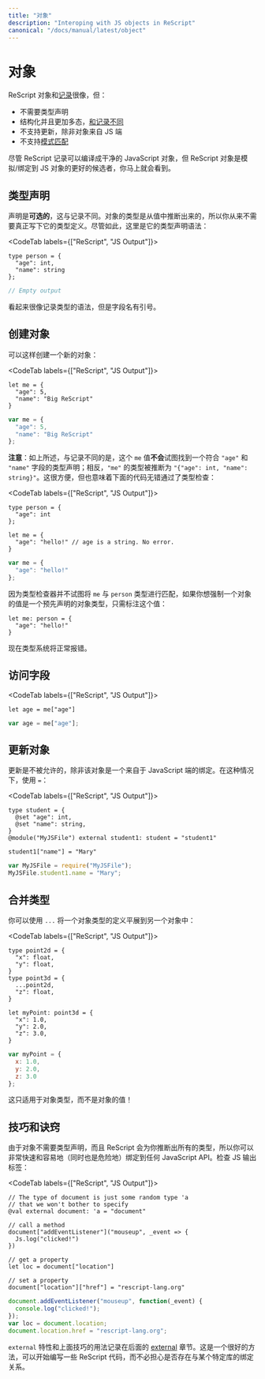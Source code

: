 ```yaml
---
title: "对象"
description: "Interoping with JS objects in ReScript"
canonical: "/docs/manual/latest/object"
---
```


<!--
# Object
-->
# 对象

<!--
ReScript objects are like [records](record.md), but:
-->

ReScript 对象和[记录](record.md)很像，但：

<!--
- No type declaration needed.
- Structural and more polymorphic, [unlike records](record.md#record-types-are-found-by-field-name).
- Doesn't support updates unless the object comes from the JS side.
- Doesn't support [pattern matching](pattern-matching-destructuring).
-->

- 不需要类型声明
- 结构化并且更加多态，[和记录不同](record.md#record-types-are-found-by-field-name)
- 不支持更新，除非对象来自 JS 端
- 不支持[模式匹配](pattern-matching-destructuring)

<!-- TODO: support update man -->

<!--
Although ReScript records compile to clean JavaScript objects, ReScript objects are a better candidate for emulating/binding to JS objects, as you'll see.
-->

尽管 ReScript 记录可以编译成干净的 JavaScript 对象，但 ReScript 对象是模拟/绑定到 JS 对象的更好的候选者，你马上就会看到。

<!--
## Type Declaration
-->
## 类型声明

<!--
**Optional**, unlike for records. The type of an object is inferred from the value, so you never really need to write down its type definition. Nevertheless, here's its type declaration syntax:
-->

声明是**可选的**，这与记录不同。对象的类型是从值中推断出来的，所以你从来不需要真正写下它的类型定义。尽管如此，这里是它的类型声明语法：

<CodeTab labels={["ReScript", "JS Output"]}>

```res prelude
type person = {
  "age": int,
  "name": string
};
```
```js
// Empty output
```

</CodeTab>

<!--
Visually similar to record type's syntax, with the field names quoted.
-->

看起来很像记录类型的语法，但是字段名有引号。

<!-- TODO: document {.} and {..} -->

<!--
## Creation
-->
## 创建对象

<!--
To create a new object:
-->

可以这样创建一个新的对象：

<CodeTab labels={["ReScript", "JS Output"]}>

```res example
let me = {
  "age": 5,
  "name": "Big ReScript"
}
```
```js
var me = {
  "age": 5,
  "name": "Big ReScript"
};
```

</CodeTab>

<!--
**Note**: as said above, unlike for record, this `me` value does **not** try to find a conforming type declaration with the field `"age"` and `"name"`; rather, the type of `me` is inferred as `{"age": int, "name": string}`. This is convenient, but also means this code passes type checking without errors:
-->

**注意**：如上所述，与记录不同的是，这个 `me` 值**不会**试图找到一个符合 `"age"` 和 `"name"` 字段的类型声明；相反，`"me"` 的类型被推断为 `"{"age": int, "name": string}"`。这很方便，但也意味着下面的代码无错通过了类型检查：

<CodeTab labels={["ReScript", "JS Output"]}>

```res
type person = {
  "age": int
};

let me = {
  "age": "hello!" // age is a string. No error.
}
```
```js
var me = {
  "age": "hello!"
};
```

</CodeTab>

<!--
Since the type checker doesn't try to match `me` with the type `person`. If you ever want to force an object value to be of a predeclared object type, just annotate the value:
-->

因为类型检查器并不试图将 `me` 与 `person` 类型进行匹配，如果你想强制一个对象的值是一个预先声明的对象类型，只需标注这个值：

```res
let me: person = {
  "age": "hello!"
}
```

<!--
Now the type system will error properly.
-->

现在类型系统将正常报错。

<!--
## Access
-->
## 访问字段

<CodeTab labels={["ReScript", "JS Output"]}>

```res
let age = me["age"]
```
```js
var age = me["age"];
```

</CodeTab>

<!--
## Update
-->
## 更新对象

<!--
Disallowed unless the object is a binding that comes from the JavaScript side. In that case, use `=`
-->

更新是不被允许的，除非该对象是一个来自于 JavaScript 端的绑定。在这种情况下，使用 `=`：

<CodeTab labels={["ReScript", "JS Output"]}>

```res example
type student = {
  @set "age": int,
  @set "name": string,
}
@module("MyJSFile") external student1: student = "student1"

student1["name"] = "Mary"
```
```js
var MyJSFile = require("MyJSFile");
MyJSFile.student1.name = "Mary";
```

</CodeTab>

<!--
## Combine Types
-->
## 合并类型

<!--
You can spread one object type definition into another using `...`:
-->

你可以使用 `...` 将一个对象类型的定义平展到另一个对象中：

<CodeTab labels={["ReScript", "JS Output"]}>

```res example
type point2d = {
  "x": float,
  "y": float,
}
type point3d = {
  ...point2d,
  "z": float,
}

let myPoint: point3d = {
  "x": 1.0,
  "y": 2.0,
  "z": 3.0,
}
```
```js
var myPoint = {
  x: 1.0,
  y: 2.0,
  z: 3.0
};
```

</CodeTab>

<!--
This only works with object types, not object values!
-->

这只适用于对象类型，而不是对象的值！

<!--
## Tips & Tricks
-->
## 技巧和诀窍

<!--
Since objects don't require type declarations, and since ReScript infers all the types for you, you get to very quickly and easily (and dangerously) bind to any JavaScript API. Check the JS output tab:
-->

由于对象不需要类型声明，而且 ReScript 会为你推断出所有的类型，所以你可以非常快速和容易地（同时也是危险地）绑定到任何 JavaScript API。检查 JS 输出标签：

<CodeTab labels={["ReScript", "JS Output"]}>

```res example
// The type of document is just some random type 'a
// that we won't bother to specify
@val external document: 'a = "document"

// call a method
document["addEventListener"]("mouseup", _event => {
  Js.log("clicked!")
})

// get a property
let loc = document["location"]

// set a property
document["location"]["href"] = "rescript-lang.org"
```
```js
document.addEventListener("mouseup", function(_event) {
  console.log("clicked!");
});
var loc = document.location;
document.location.href = "rescript-lang.org";
```

</CodeTab>

<!--
The `external` feature and the usage of this trick are also documented in the [external](external#tips--tricks) section later. It's an excellent way to start writing some ReScript code without worrying about whether bindings to a particular library exists.
-->

`external` 特性和上面技巧的用法记录在后面的 [external](external#tips--tricks) 章节。这是一个很好的方法，可以开始编写一些 ReScript 代码，而不必担心是否存在与某个特定库的绑定关系。

